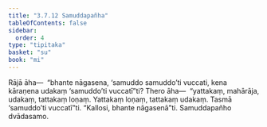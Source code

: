 ```yaml
---
title: "3.7.12 Samuddapañha"
tableOfContents: false
sidebar:
  order: 4
type: "tipitaka"
basket: "su"
book: "mi"
---
```



<DynamicBreadcrumb />

<Division number="105" book="mi">

<Paragraph number="495" book="mi">
Rājā āha—  “bhante nāgasena, ‘samuddo samuddo’ti vuccati, kena kāraṇena udakaṃ ‘samuddo’ti vuccatī”ti? Thero āha—  “yattakaṃ, mahārāja, udakaṃ, tattakaṃ loṇaṃ. Yattakaṃ loṇaṃ, tattakaṃ udakaṃ. Tasmā ‘samuddo’ti vuccatī”ti.
</Paragraph>

<Paragraph number="496" book="mi">
“Kallosi, bhante nāgasenā”ti.

</Paragraph>
</Division>

<Paragraph number="497" type="center" book="mi">
Samuddapañho dvādasamo.
</Paragraph>